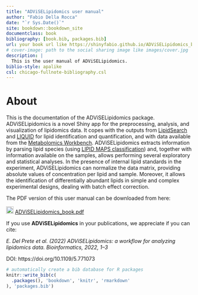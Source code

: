 ```yaml
--- 
title: "ADViSELipidomics user manual"
author: "Fabio Della Rocca"
date: "`r Sys.Date()`"
site: bookdown::bookdown_site
documentclass: book
bibliography: [book.bib, packages.bib]
url: your book url like https://shinyfabio.github.io/ADViSELipidomics_book/
# cover-image: path to the social sharing image like images/cover.jpg
description: |
  This is the user manual of ADViSELipidomics.
biblio-style: apalike
csl: chicago-fullnote-bibliography.csl
---
```


# About

This is the documentation of the ADViSELipidomics package. ADViSELipidomics is a novel Shiny app for the preprocessing, analysis, and visualization of lipidomics data. It copes with the outputs from [LipidSearch](https://www.thermofisher.com/it/en/home/industrial/mass-spectrometry/liquid-chromatography-mass-spectrometry-lc-ms/lc-ms-software/multi-omics-data-analysis/lipid-search-software.html) and [LIQUID](https://github.com/PNNL-Comp-Mass-Spec/LIQUID) for lipid identification and quantification, and with data available from the [Metabolomics Workbench](https://www.metabolomicsworkbench.org/). ADViSELipidomics extracts information by parsing lipid species (using [LIPID MAPS classification](https://www.lipidmaps.org/data/classification/lipid_cns.html)) and, together with information available on the samples, allows performing several exploratory and statistical analyses. In the presence of internal lipid standards in the experiment, ADViSELipidomics can normalize the data matrix, providing absolute values of concentration per lipid and sample. Moreover, it allows the identification of differentially abundant lipids in simple and complex experimental designs, dealing with batch effect correction. 

The PDF version of this user manual can be downloaded from here:

<img src="https://raw.githubusercontent.com/FortAwesome/Font-Awesome/6.x/svgs/solid/download.svg" width="20" height="20"> [ADViSELipidomics_book.pdf](https://github.com/ShinyFabio/ADViSELipidomics_book/raw/main/docs/ADViSELipidomics_book.pdf)


If you use **ADViSELipidomics** in your publications, we appreciate if you can cite:

<p>*E. Del Prete et al. (2022) ADViSELipidomics: a workflow for analyzing lipidomics data. Bioinformatics, 2022, 1–3* </p>
DOI: https://doi.org/10.1109/5.771073


```r
# automatically create a bib database for R packages
knitr::write_bib(c(
  .packages(), 'bookdown', 'knitr', 'rmarkdown'
), 'packages.bib')
```
